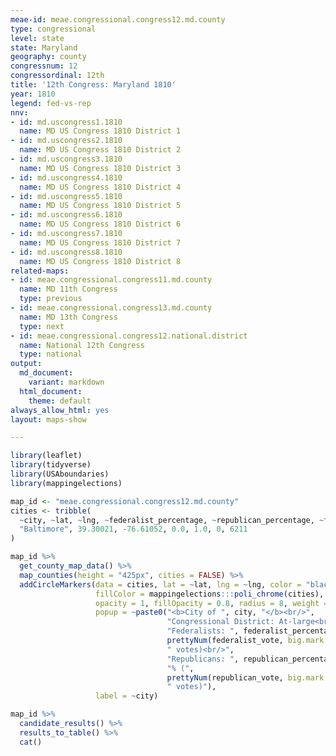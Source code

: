 ```yaml
---
meae-id: meae.congressional.congress12.md.county
type: congressional
level: state
state: Maryland
geography: county
congressnum: 12
congressordinal: 12th
title: '12th Congress: Maryland 1810'
year: 1810
legend: fed-vs-rep
nnv:
- id: md.uscongress1.1810
  name: MD US Congress 1810 District 1
- id: md.uscongress2.1810
  name: MD US Congress 1810 District 2
- id: md.uscongress3.1810
  name: MD US Congress 1810 District 3
- id: md.uscongress4.1810
  name: MD US Congress 1810 District 4
- id: md.uscongress5.1810
  name: MD US Congress 1810 District 5
- id: md.uscongress6.1810
  name: MD US Congress 1810 District 6
- id: md.uscongress7.1810
  name: MD US Congress 1810 District 7
- id: md.uscongress8.1810
  name: MD US Congress 1810 District 8
related-maps:
- id: meae.congressional.congress11.md.county
  name: MD 11th Congress
  type: previous
- id: meae.congressional.congress13.md.county
  name: MD 13th Congress
  type: next
- id: meae.congressional.congress12.national.district
  name: National 12th Congress
  type: national
output:
  md_document:
    variant: markdown
  html_document:
    theme: default
always_allow_html: yes
layout: maps-show

---
```


```r
library(leaflet)
library(tidyverse)
library(USAboundaries)
library(mappingelections)

map_id <- "meae.congressional.congress12.md.county"
cities <- tribble(
  ~city, ~lat, ~lng, ~federalist_percentage, ~republican_percentage, ~federalist_vote, ~republican_vote, 
  "Baltimore", 39.30021, -76.61052, 0.0, 1.0, 0, 6211 
)
```

<div class="map">

```r
map_id %>%
  get_county_map_data() %>%
  map_counties(height = "425px", cities = FALSE) %>% 
  addCircleMarkers(data = cities, lat = ~lat, lng = ~lng, color = "black",
                   fillColor = mappingelections:::poli_chrome(cities),
                   opacity = 1, fillOpacity = 0.8, radius = 8, weight = 3,
                   popup = ~paste0("<b>City of ", city, "</b><br/>",
                                   "Congressional District: At-large<br/>",
                                   "Federalists: ", federalist_percentage * 100, "% (", 
                                   prettyNum(federalist_vote, big.mark = ","), 
                                   " votes)<br/>",
                                   "Republicans: ", republican_percentage * 100,
                                   "% (", 
                                   prettyNum(republican_vote, big.mark = ","),
                                   " votes)"),
                   label = ~city) 
```

</div>

<div class="results-table">

```r
map_id %>%
  candidate_results() %>%
  results_to_table() %>%
  cat()
```

</div>
